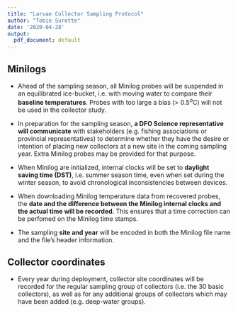 ```yaml
---
title: "Larvae Collector Sampling Protocol"
author: "Tobie Surette"
date: '2020-04-28'
output:
  pdf_document: default
---
```


## Minilogs

* Ahead of the sampling season, all Minilog probes will be suspended in an equilibrated ice-bucket, i.e. with moving water to compare their **baseline temperatures**. Probes with too large a bias (> $0.5^{o}$C) will not be used in the collector study. 

* In preparation for the sampling season, **a DFO Science representative will communicate** with stakeholders (e.g. fishing associations or provincial representatives) to determine whether they have the desire or intention of placing new collectors at a new site in the coming sampling year. Extra Minilog probes may be provided for that purpose.

* When Minilog are initialized, internal clocks will be set to **daylight saving time (DST)**, i.e. summer season time, even when set during the winter season, to avoid chronological inconsistencies between devices. 

* When downloading Minilog temperature data from recovered probes, the **date and the difference between the Minilog internal clocks and the actual time will be recorded**. This ensures that a time correction can be perfomed on the Minilog time stamps.

* The sampling **site and year** will be encoded in both the Minilog file name and the file's header information.

## Collector coordinates

* Every year during deployment, collector site coordinates will be recorded for the regular sampling group of collectors (i.e. the 30 basic collectors), as well as for any additional groups of collectors which may have been added (e.g. deep-water groups).


